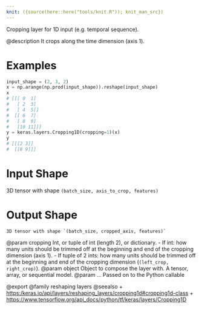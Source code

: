 ```yaml
---
knit: ({source(here::here("tools/knit.R")); knit_man_src})
---
```

Cropping layer for 1D input (e.g. temporal sequence).

@description
It crops along the time dimension (axis 1).

# Examples
```python
input_shape = (2, 3, 2)
x = np.arange(np.prod(input_shape)).reshape(input_shape)
x
# [[[ 0  1]
#   [ 2  3]
#   [ 4  5]]
#  [[ 6  7]
#   [ 8  9]
#   [10 11]]]
y = keras.layers.Cropping1D(cropping=1)(x)
y
# [[[2 3]]
#  [[8 9]]]
```

# Input Shape
3D tensor with shape `(batch_size, axis_to_crop, features)`

# Output Shape
    3D tensor with shape `(batch_size, cropped_axis, features)`

@param cropping Int, or tuple of int (length 2), or dictionary.
- If int: how many units should be trimmed off at the beginning and
  end of the cropping dimension (axis 1).
- If tuple of 2 ints: how many units should be trimmed off at the
  beginning and end of the cropping dimension
  (`(left_crop, right_crop)`).
@param object Object to compose the layer with. A tensor, array, or sequential model.
@param ... Passed on to the Python callable

@export
@family reshaping layers
@seealso
+ <https:/keras.io/api/layers/reshaping_layers/cropping1d#cropping1d-class>
+ <https://www.tensorflow.org/api_docs/python/tf/keras/layers/Cropping1D>
